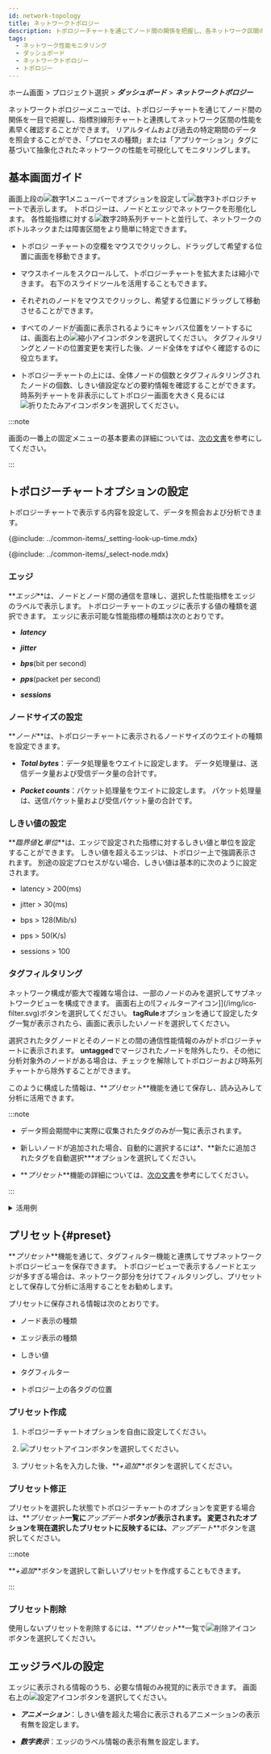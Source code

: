 ```yaml
---
id: network-topology
title: ネットワークトポロジー
description: トポロジーチャートを通じてノード間の関係を把握し、各ネットワーク区間の性能をすばやく確認できます。
tags:
  - ネットワーク性能モニタリング
  - ダッシュボード
  - ネットワークトポロジー
  - トポロジー
---
```


ホーム画面 > プロジェクト選択 > **_ダッシュボード_** > **_ネットワークトポロジー_**

ネットワークトポロジーメニューでは、トポロジーチャートを通じてノード間の関係を一目で把握し、指標別線形チャートと連携してネットワーク区間の性能を素早く確認することができます。 リアルタイムおよび過去の特定期間のデータを照会することができ、「プロセスの種類」または「アプリケーション」タグに基づいて抽象化されたネットワークの性能を可視化してモニタリングします。

## 基本画面ガイド

<ImgLang img="npm-dashboad-network-topology.png" desc="ネットワークトポロジー" />

画面上段の![数字1](/img/number-01.png)メニューバーでオプションを設定して![数字3](/img/number-03.png)トポロジチャートで表示します。 トポロジーは、ノードとエッジでネットワークを形態化します。 各性能指標に対する![数字2](/img/number-02.png)時系列チャートと並行して、ネットワークのボトルネックまたは障害区間をより簡単に特定できます。

-   トポロジ ーチャートの空欄をマウスでクリックし、ドラッグして希望する位置に画面を移動できます。

-   マウスホイールをスクロールして、トポロジーチャートを拡大または縮小できます。 右下のスライドツールを活用することもできます。

-   それぞれのノードをマウスでクリックし、希望する位置にドラッグして移動させることができます。

-   すべてのノードが画面に表示されるようにキャンバス位置をソートするには、画面右上の![縮小アイコン](/img/ic-fit-content.svg)ボタンを選択してください。 タグフィルタリングとノードの位置変更を実行した後、ノード全体をすばやく確認するのに役立ちます。

-   トポロジーチャートの上には、全体ノードの個数とタグフィルタリングされたノードの個数、しきい値設定などの要約情報を確認することができます。 時系列チャートを非表示にしてトポロジー画面を大きく見るには![折りたたみアイコン](/img/ic-menu-fold.svg)ボタンを選択してください。

    <ImgLang img="npm-dashboad-network-topology-status-summary.png" desc="要約情報" />

:::note

画面の一番上の固定メニューの基本要素の詳細については、[次の文書](../main-ui-intro)を参考にしてください。

:::

## トポロジーチャートオプションの設定

トポロジーチャートで表示する内容を設定して、データを照会および分析できます。

<ImgLang img="npm-dashboard-topology-menubar.png" desc="" />

<!-- 조회 시간 설정하기-->

{@include: ../common-items/_setting-look-up-time.mdx}

<!-- 노드 선택하기-->

{@include: ../common-items/_select-node.mdx} 

### エッジ

<ImgLang img="npm-dashboard-topology-edge.png" desc="エッジ" />

**_エッジ_**は、ノードとノード間の通信を意味し、選択した性能指標をエッジのラベルで表示します。 トポロジーチャートのエッジに表示する値の種類を選択できます。 エッジに表示可能な性能指標の種類は次のとおりです。

-   **_latency_**

-   **_jitter_**

-   **_bps_**(bit per second)

-   **_pps_**(packet per second)

-   **_sessions_**

### ノードサイズの設定

**_ノード_**は、トポロジーチャートに表示されるノードサイズのウエイトの種類を設定できます。

-   **_Total bytes_**：データ処理量をウエイトに設定します。 データ処理量は、送信データ量および受信データ量の合計です。

-   **_Packet counts_**：パケット処理量をウエイトに設定します。 パケット処理量は、送信パケット量および受信パケット量の合計です。

### しきい値の設定

**_臨界値_**と**_単位_**は、エッジで設定された指標に対するしきい値と単位を設定することができます。 しきい値を超えるエッジは、トポロジー上で強調表示されます。 別途の設定プロセスがない場合、しきい値は基本的に次のように設定されます。

-   latency > 200(ms)

-   jitter > 30(ms)

-   bps > 128(Mib/s)

-   pps > 50(K/s)

-   sessions > 100

### タグフィルタリング

ネットワーク構成が膨大で複雑な場合は、一部のノードのみを選択してサブネットワークビューを構成できます。 画面右上の![フィルターアイコン]](/img/ico-filter.svg)ボタンを選択してください。 **tagRule**オプションを通じて設定したタグ一覧が表示されたら、画面に表示したいノードを選択してください。

<ImgLang img="npm-dashboard-topology-tag-filtering.png" desc="" />

選択されたタグノードとそのノードとの間の通信性能情報のみがトポロジーチャートに表示されます。 **untagged**でマージされたノードを除外したり、その他に分析対象外のノードがある場合は、チェックを解除してトポロジーおよび時系列チャートから除外することができます。

このように構成した情報は、**_プリセット_**機能を通じて保存し、読み込みして分析に活用できます。

:::note

-   データ照会期間中に実際に収集されたタグのみが一覧に表示されます。

-   新しいノードが追加された場合、自動的に選択するには\*、**新たに追加されたタグを自動選択\***オプションを選択してください。

-   **_プリセット_**機能の詳細については、[次の文書](#preset)を参考にしてください。

:::

<details>
<summary>活用例</summary>

**フルノードの一部のみを表示したい場合は、次の手順を実行してください。**

1.  画面右上の![フィルターアイコン]](/img/ico-filter.svg)ボタンを選択してください。

2.  タグリストが表示されたら、**_全体選択_**と**_新たに追加されたタグを自動選択_**を解除してください。

3.  トポロジーチャートに表示したいノードを選択してください。 タグ名を検索またはソート機能(![ソートアイコン](/img/ic-sort-up.svg))を利用すると、ご希望のノードを簡単に見つけることができます。

<ImgLang img="npm-dashboard-topology-tag-filtering-01.png" desc="活用例1" />

**全体ノードの中で特定ノードを除外するには、次の手順を実行してください。**

1.  画面右上の![フィルターアイコン]](/img/ico-filter.svg)ボタンを選択してください。

2.  タグリストが表示されたら、**_全体選択_**と**_新たに追加されたタグを自動選択_**を選択してください。

3.  検索とソート機能を使用してノードを見つけ、選択を解除してください。

<ImgLang img="npm-dashboard-topology-tag-filtering-02.png" desc="活用例2" />

:::note

**_全体選択_**オプションを選択し、一部のノードの選択を解除すると**_全体選択_**は自動的に選択解除されます。

:::

</details>

## プリセット{#preset}

**_プリセット_**機能を通じて、タグフィルター機能と連携してサブネットワーク トポロジービューを保存できます。 トポロジービューで表示するノードとエッジが多すぎる場合は、ネットワーク部分を分けてフィルタリングし、プリセットとして保存して分析に活用することをお勧めします。

<ImgLang img="npm-dashboard-topology-preset.png" desc="프리셋" />

プリセットに保存される情報は次のとおりです。

-   ノード表示の種類

-   エッジ表示の種類

-   しきい値

-   タグフィルター

-   トポロジー上の各タグの位置

### プリセット作成

1.  トポロジーチャートオプションを自由に設定してください。

2.  ![プリセットアイコン](/img/ic-history.svg)ボタンを選択してください。

3.  プリセット名を入力した後、**_+追加_**ボタンを選択してください。

### プリセット修正

<ImgLang img="npm-dashboard-topology-preset-update.png" desc="プリセットアップデート" />

プリセットを選択した状態でトポロジーチャートのオプションを変更する場合は、**_プリセット_**一覧に**_アップデート_**ボタンが表示されます。 変更されたオプションを現在選択したプリセットに反映するには、**_アップデート_**ボタンを選択してください。

:::note

**_+追加_**ボタンを選択して新しいプリセットを作成することもできます。

:::

### プリセット削除

使用しないプリセットを削除するには、**_プリセット_**一覧で![削除アイコン](/img/ico-trash.svg)ボタンを選択してください。

## エッジラベルの設定

エッジに表示される情報のうち、必要な情報のみ視覚的に表示できます。 画面右上の![設定アイコン](/img/ico-setting.svg)ボタンを選択してください。

<ImgLang img="npm-dashboard-topology-edge-setting.png" desc="エッジ設定" />

-   **_アニメーション_**：しきい値を超えた場合に表示されるアニメーションの表示有無を設定します。

-   **_数字表示_**：エッジのラベル情報の表示有無を設定します。
